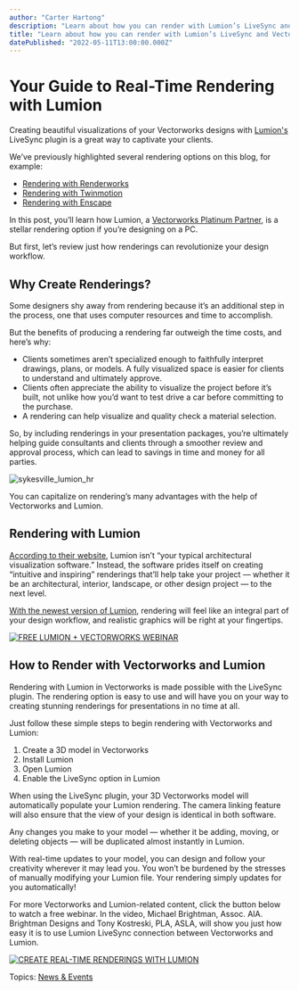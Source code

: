 ```yaml
---
author: "Carter Hartong"
description: "Learn about how you can render with Lumion’s LiveSync and Vectorworks."
title: "Learn about how you can render with Lumion’s LiveSync and Vectorworks." 
datePublished: "2022-05-11T13:00:00.000Z"
---
```

# Your Guide to Real-Time Rendering with Lumion

Creating beautiful visualizations of your Vectorworks designs with [Lumion's](https://lumion.com/whats-new.html?gclid=CjwKCAjw9LSSBhBsEiwAKtf0n1VBKj4M-Zj429flv7QL1f8QPjGojl4d8iMV%5FTZCc7%5FXmdIdwWyTsRoCB68QAvD%5FBwE&gclsrc=aw.ds) LiveSync plugin is a great way to captivate your clients.

We’ve previously highlighted several rendering options on this blog, for example: 
* [Rendering with Renderworks](../../../net/vectorworks/blog/renderworks-renderings-powered-by-maxon.html)
* [Rendering with Twinmotion](../../../net/vectorworks/blog/your-guide-to-rendering-with-twinmotion.html)
* [Rendering with Enscape](../../../net/vectorworks/blog/your-guide-to-real-time-rendering-with-enscape.html)

In this post, you’ll learn how Lumion, a [Vectorworks Platinum Partner](https://www.vectorworks.net/community/partner-network/find-partner), is a stellar rendering option if you’re designing on a PC.

But first, let’s review just how renderings can revolutionize your design workflow.

## Why Create Renderings?

Some designers shy away from rendering because it’s an additional step in the process, one that uses computer resources and time to accomplish.

But the benefits of producing a rendering far outweigh the time costs, and here’s why:

* Clients sometimes aren’t specialized enough to faithfully interpret drawings, plans, or models. A fully visualized space is easier for clients to understand and ultimately approve.
* Clients often appreciate the ability to visualize the project before it’s built, not unlike how you’d want to test drive a car before committing to the purchase.
* A rendering can help visualize and quality check a material selection.

So, by including renderings in your presentation packages, you’re ultimately helping guide consultants and clients through a smoother review and approval process, which can lead to savings in time and money for all parties. 

![sykesville_lumion_hr](https://blog.vectorworks.net/hs-fs/hubfs/Blog%20Images/190329_Michael%20Brightman/sykesville_lumion_hr.jpg?width=1440&name=sykesville_lumion_hr.jpg)

You can capitalize on rendering’s many advantages with the help of Vectorworks and Lumion.

## Rendering with Lumion

[According to their website](https://lumion.com/product.html), Lumion isn’t “your typical architectural visualization software.” Instead, the software prides itself on creating “intuitive and inspiring” renderings that’ll help take your project — whether it be an architectural, interior, landscape, or other design project — to the next level.

[With the newest version of Lumion](https://lumion.com/whats-new.html#content), rendering will feel like an integral part of your design workflow, and realistic graphics will be right at your fingertips.

[![FREE LUMION + VECTORWORKS WEBINAR](https://no-cache.hubspot.com/cta/default/3018241/1edd6684-a2cc-40fc-85f9-07789af17789.png)](https://cta-redirect.hubspot.com/cta/redirect/3018241/1edd6684-a2cc-40fc-85f9-07789af17789) 

## How to Render with Vectorworks and Lumion

Rendering with Lumion in Vectorworks is made possible with the LiveSync plugin. The rendering option is easy to use and will have you on your way to creating stunning renderings for presentations in no time at all. 

Just follow these simple steps to begin rendering with Vectorworks and Lumion:

1. Create a 3D model in Vectorworks
2. Install Lumion
3. Open Lumion
4. Enable the LiveSync option in Lumion

When using the LiveSync plugin, your 3D Vectorworks model will automatically populate your Lumion rendering. The camera linking feature will also ensure that the view of your design is identical in both software.

Any changes you make to your model — whether it be adding, moving, or deleting objects — will be duplicated almost instantly in Lumion. 

With real-time updates to your model, you can design and follow your creativity wherever it may lead you. You won’t be burdened by the stresses of manually modifying your Lumion file. Your rendering simply updates for you automatically!

For more Vectorworks and Lumion-related content, click the button below to watch a free webinar. In the video, Michael Brightman, Assoc. AIA. Brightman Designs and Tony Kostreski, PLA, ASLA, will show you just how easy it is to use Lumion LiveSync connection between Vectorworks and Lumion.

[![CREATE REAL-TIME RENDERINGS WITH LUMION](https://no-cache.hubspot.com/cta/default/3018241/564e14fd-7af9-44a0-9b67-36eaaf9173eb.png)](https://cta-redirect.hubspot.com/cta/redirect/3018241/564e14fd-7af9-44a0-9b67-36eaaf9173eb) 

 Topics: [News & Events](https://blog.vectorworks.net/topic/news-events) 

 